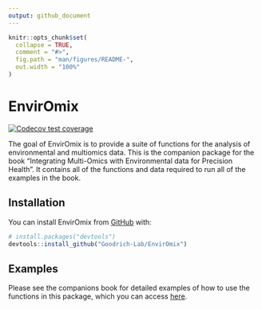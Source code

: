 ```yaml
---
output: github_document
---
```


<!-- README.md is generated from README.Rmd. Please edit that file -->

```r
knitr::opts_chunk$set(
  collapse = TRUE,
  comment = "#>",
  fig.path = "man/figures/README-",
  out.width = "100%"
)
```

# EnvirOmix

<!-- badges: start -->
[![Codecov test coverage](https://codecov.io/gh/Goodrich-Lab/EnvirOmix/branch/main/graph/badge.svg)](https://app.codecov.io/gh/Goodrich-Lab/EnvirOmix?branch=main)
<!-- badges: end -->

The goal of EnvirOmix is to provide a suite of functions for the analysis of environmental and multiomics data. This is the companion package for the book "Integrating Multi-Omics with Environmental data for Precision Health". It contains all of the functions and data required to run all of the examples in the book.

## Installation

You can install EnvirOmix from [GitHub](https://github.com/) with:

``` r
# install.packages("devtools")
devtools::install_github("Goodrich-Lab/EnvirOmix")
```

## Examples

Please see the companions book for detailed examples of how to use the functions in this package, which you can access [here](https://goodrich-lab.github.io/multiomics_book/).
